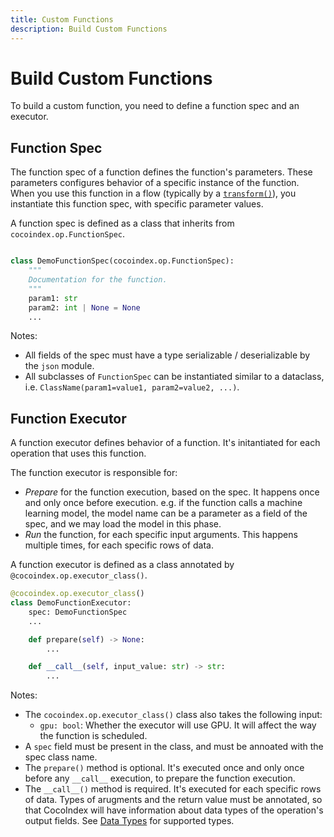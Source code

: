 ```yaml
---
title: Custom Functions
description: Build Custom Functions
---
```



# Build Custom Functions

To build a custom function, you need to define a function spec and an executor.

## Function Spec

The function spec of a function defines the function's parameters.
These parameters configures behavior of a specific instance of the function.
When you use this function in a flow (typically by a [`transform()`](/docs/core/flow_def#transform)), you instantiate this function spec, with specific parameter values.

<Tabs>
<TabItem value="python" label="Python" default>

A function spec is defined as a class that inherits from `cocoindex.op.FunctionSpec`.

```python

class DemoFunctionSpec(cocoindex.op.FunctionSpec):
    """
    Documentation for the function.
    """
    param1: str
    param2: int | None = None
    ...
```

Notes:
*   All fields of the spec must have a type serializable / deserializable by the `json` module.
*   All subclasses of `FunctionSpec` can be instantiated similar to a dataclass, i.e. `ClassName(param1=value1, param2=value2, ...)`.

</TabItem>
</Tabs>


## Function Executor

A function executor defines behavior of a function. It's initantiated for each operation that uses this function.

The function executor is responsible for:

*   *Prepare* for the function execution, based on the spec. It happens once and only once before execution. e.g. if the function calls a machine learning model, the model name can be a parameter as a field of the spec, and we may load the model in this phase.
*   *Run* the function, for each specific input arguments. This happens multiple times, for each specific rows of data.

<Tabs>
<TabItem value="python" label="Python" default>

A function executor is defined as a class annotated by `@cocoindex.op.executor_class()`.


```python
@cocoindex.op.executor_class()
class DemoFunctionExecutor:
    spec: DemoFunctionSpec
    ...

    def prepare(self) -> None:
        ...

    def __call__(self, input_value: str) -> str:
        ...
```

Notes:

*   The `cocoindex.op.executor_class()` class also takes the following input:
    *   `gpu: bool`: Whether the executor will use GPU. It will affect the way the function is scheduled.
*   A `spec` field must be present in the class, and must be annoated with the spec class name.
*   The `prepare()` method is optional. It's executed once and only once before any `__call__` execution, to prepare the function execution.
*   The `__call__()` method is required. It's executed for each specific rows of data.
    Types of arugments and the return value must be annotated, so that CocoIndex will have information about data types of the operation's output fields. See [Data Types](/docs/core/data_types) for supported types.

</TabItem>
</Tabs>